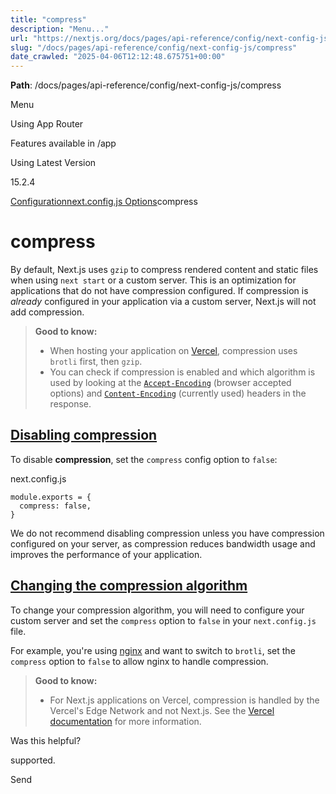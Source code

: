 ---
title: "compress"
description: "Menu..."
url: "https://nextjs.org/docs/pages/api-reference/config/next-config-js/compress"
slug: "/docs/pages/api-reference/config/next-config-js/compress"
date_crawled: "2025-04-06T12:12:48.675751+00:00"
---

**Path**: /docs/pages/api-reference/config/next-config-js/compress

Menu

Using App Router

Features available in /app

Using Latest Version

15.2.4

[Configuration](/docs/pages/api-reference/config)[next.config.js Options](/docs/pages/api-reference/config/next-config-js)compress

# compress

By default, Next.js uses `gzip` to compress rendered content and static files when using `next start` or a custom server. This is an optimization for applications that do not have compression configured. If compression is *already* configured in your application via a custom server, Next.js will not add compression.

> **Good to know:**
>
> * When hosting your application on [Vercel](https://vercel.com/docs/edge-network/compression), compression uses `brotli` first, then `gzip`.
> * You can check if compression is enabled and which algorithm is used by looking at the [`Accept-Encoding`](https://developer.mozilla.org/en-US/docs/Web/HTTP/Headers/Accept-Encoding) (browser accepted options) and [`Content-Encoding`](https://developer.mozilla.org/en-US/docs/Web/HTTP/Headers/Content-Encoding) (currently used) headers in the response.

## [Disabling compression](#disabling-compression)

To disable **compression**, set the `compress` config option to `false`:

next.config.js

```
module.exports = {
  compress: false,
}
```

We do not recommend disabling compression unless you have compression configured on your server, as compression reduces bandwidth usage and improves the performance of your application.

## [Changing the compression algorithm](#changing-the-compression-algorithm)

To change your compression algorithm, you will need to configure your custom server and set the `compress` option to `false` in your `next.config.js` file.

For example, you're using [nginx](https://nginx.org/) and want to switch to `brotli`, set the `compress` option to `false` to allow nginx to handle compression.

> **Good to know:**
>
> * For Next.js applications on Vercel, compression is handled by the Vercel's Edge Network and not Next.js. See the [Vercel documentation](https://vercel.com/docs/edge-network/compression) for more information.

Was this helpful?

supported.

Send